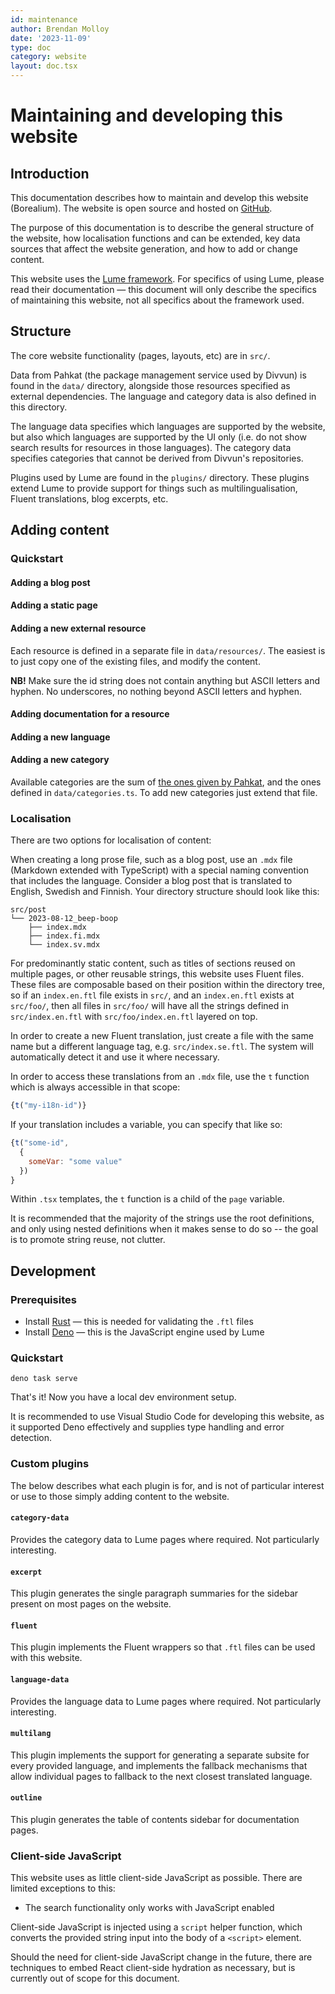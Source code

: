 ```yaml
---
id: maintenance
author: Brendan Molloy
date: '2023-11-09'
type: doc
category: website
layout: doc.tsx
---
```


# Maintaining and developing this website
## Introduction

This documentation describes how to maintain and develop this website (Borealium). The website is open source and hosted on [GitHub](https://github.com/borealium/borealium.org).

The purpose of this documentation is to describe the general structure of the website, how localisation functions and can be extended, key data sources that affect the website generation, and how to add or change content.

This website uses the [Lume framework](https://lume.land). For specifics of using Lume, please read their documentation — this document will only describe the specifics of maintaining this website, not all specifics about the framework used.

## Structure

The core website functionality (pages, layouts, etc) are in `src/`.

Data from Pahkat (the package management service used by Divvun) is found in the `data/` directory, alongside those
resources specified as external dependencies. The language and category data is also defined in this directory.

The language data specifies which languages are supported by the website, but also which languages are supported by the UI only 
(i.e. do not show search results for resources in those languages). The category data specifies categories that cannot be derived
from Divvun's repositories.

Plugins used by Lume are found in the `plugins/` directory. These plugins extend Lume to provide support for things such
as multilingualisation, Fluent translations, blog excerpts, etc.

## Adding content

### Quickstart

#### Adding a blog post

#### Adding a static page

#### Adding a new external resource

Each resource is defined in a separate file in `data/resources/`. The easiest is to just
copy one of the existing files, and modify the content.

**NB!** Make sure the id string does not contain anything but ASCII letters and hyphen. No
underscores, no nothing beyond ASCII letters and hyphen.

#### Adding documentation for a resource

#### Adding a new language

#### Adding a new category

Available categories are the sum of
[the ones given by Pahkat](https://github.com/divvun/pahkat.uit.no-index/blob/main/main/strings/en.toml),
and the ones defined in `data/categories.ts`. To add new categories just extend that file.

### Localisation

There are two options for localisation of content:

When creating a long prose file, such as a blog post, use an `.mdx` file (Markdown extended with TypeScript) with a special naming convention that includes the language. Consider a blog post that is
translated to English, Swedish and Finnish. Your directory structure should look like this:

```
src/post
└── 2023-08-12_beep-boop
    ├── index.mdx
    ├── index.fi.mdx
    └── index.sv.mdx
```

For predominantly static content, such as titles of sections reused on multiple pages, or other reusable strings, this website uses Fluent files. These files are composable based
on their position within the directory tree, so if an `index.en.ftl` file exists in `src/`, and an `index.en.ftl` exists at `src/foo/`, then all files in `src/foo/` will have all
the strings defined in `src/index.en.ftl` with `src/foo/index.en.ftl` layered on top.

In order to create a new Fluent translation, just create a file with the same name but a different language tag, e.g. `src/index.se.ftl`. The system will automatically detect it and use 
it where necessary.

In order to access these translations from an `.mdx` file, use the `t` function which is always accessible in that scope:

```javascript
{t("my-i18n-id")}
```

If your translation includes a variable, you can specify that like so:

```javascript
{t("some-id",
  {
    someVar: "some value"
  })
}
```

Within `.tsx` templates, the `t` function is a child of the `page` variable.

It is recommended that the majority of the strings use the root definitions, and only using nested definitions when it makes 
sense to do so -- the goal is to promote string reuse, not clutter.

## Development

### Prerequisites

- Install [Rust](https://rustup.rs) — this is needed for validating the `.ftl` files
- Install [Deno](https://docs.deno.com/runtime/manual/getting_started/installation) — this is the JavaScript engine used by Lume

### Quickstart

```
deno task serve
```

That's it! Now you have a local dev environment setup.

It is recommended to use Visual Studio Code for developing this website, as it supported Deno
effectively and supplies type handling and error detection.

### Custom plugins

The below describes what each plugin is for, and is not of particular interest or use to those simply adding content
to the website.

#### `category-data`

Provides the category data to Lume pages where required. Not particularly interesting.

#### `excerpt`

This plugin generates the single paragraph summaries for the sidebar present on most pages on the website.

#### `fluent`

This plugin implements the Fluent wrappers so that `.ftl` files can be used with this website.

#### `language-data`

Provides the language data to Lume pages where required. Not particularly interesting.

#### `multilang`

This plugin implements the support for generating a separate subsite for every provided language, and implements
the fallback mechanisms that allow individual pages to fallback to the next closest translated language.

#### `outline`

This plugin generates the table of contents sidebar for documentation pages.

### Client-side JavaScript

This website uses as little client-side JavaScript as possible. There are limited exceptions to this:

- The search functionality only works with JavaScript enabled

Client-side JavaScript is injected using a `script` helper function, which converts the provided string input into the body of a `<script>` element.

Should the need for client-side JavaScript change in the future, there are techniques to embed React client-side hydration as necessary, but is currently out of scope for this document.